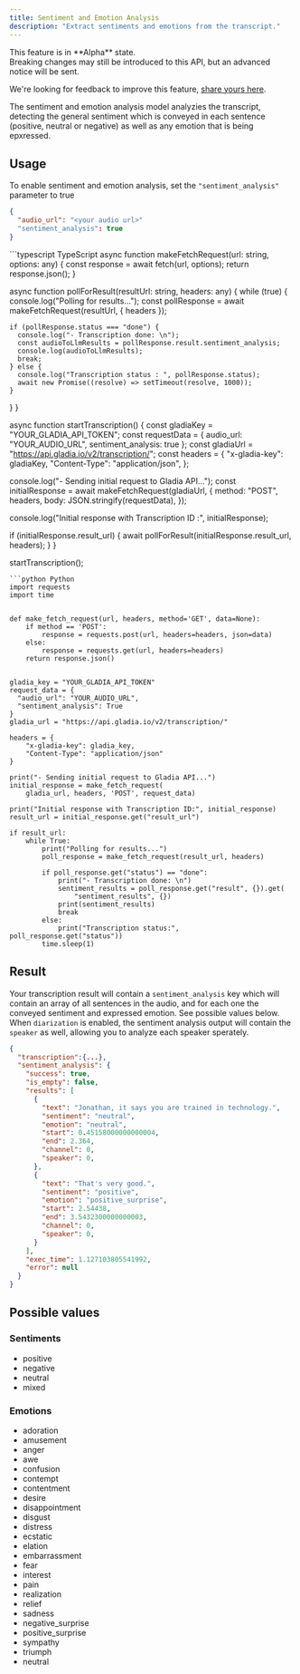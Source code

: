 ```yaml
---
title: Sentiment and Emotion Analysis
description: "Extract sentiments and emotions from the transcript."
---
```


<Note>
This feature is in **Alpha** state.<br/>
Breaking changes may still be introduced to this API, but an advanced notice will be sent. 

We're looking for feedback to improve this feature, [share yours here](https://gladiaio.typeform.com/feedback?typeform-source=app.gladia.io).
</Note>

The sentiment and emotion analysis model analyzies the transcript, detecting the general sentiment which is conveyed in each sentence (positive, neutral or negative) as well as any emotion that is being epxressed.

## Usage
To enable sentiment and emotion analysis, set the `"sentiment_analysis"` parameter to true
```json Request JSON
{
  "audio_url": "<your audio url>"
  "sentiment_analysis": true
}
```

<Accordion icon="code" title="Sample code">
<CodeGroup>
```typescript TypeScript
async function makeFetchRequest(url: string, options: any) {
  const response = await fetch(url, options);
  return response.json();
}

async function pollForResult(resultUrl: string, headers: any) {
  while (true) {
    console.log("Polling for results...");
    const pollResponse = await makeFetchRequest(resultUrl, { headers });

    if (pollResponse.status === "done") {
      console.log("- Transcription done: \n");
      const audioToLlmResults = pollResponse.result.sentiment_analysis;
      console.log(audioToLlmResults);
      break;
    } else {
      console.log("Transcription status : ", pollResponse.status);
      await new Promise((resolve) => setTimeout(resolve, 1000));
    }
  }
}

async function startTranscription() {
  const gladiaKey = "YOUR_GLADIA_API_TOKEN";
  const requestData = {
    audio_url: "YOUR_AUDIO_URL",
    sentiment_analysis: true
  };
  const gladiaUrl = "https://api.gladia.io/v2/transcription/";
  const headers = {
    "x-gladia-key": gladiaKey,
    "Content-Type": "application/json",
  };

  console.log("- Sending initial request to Gladia API...");
  const initialResponse = await makeFetchRequest(gladiaUrl, {
    method: "POST",
    headers,
    body: JSON.stringify(requestData),
  });

  console.log("Initial response with Transcription ID :", initialResponse);

  if (initialResponse.result_url) {
    await pollForResult(initialResponse.result_url, headers);
  }
}

startTranscription();

````
```python Python
import requests
import time


def make_fetch_request(url, headers, method='GET', data=None):
    if method == 'POST':
        response = requests.post(url, headers=headers, json=data)
    else:
        response = requests.get(url, headers=headers)
    return response.json()


gladia_key = "YOUR_GLADIA_API_TOKEN"
request_data = {
  "audio_url": "YOUR_AUDIO_URL",
  "sentiment_analysis": True
}
gladia_url = "https://api.gladia.io/v2/transcription/"

headers = {
    "x-gladia-key": gladia_key,
    "Content-Type": "application/json"
}

print("- Sending initial request to Gladia API...")
initial_response = make_fetch_request(
    gladia_url, headers, 'POST', request_data)

print("Initial response with Transcription ID:", initial_response)
result_url = initial_response.get("result_url")

if result_url:
    while True:
        print("Polling for results...")
        poll_response = make_fetch_request(result_url, headers)

        if poll_response.get("status") == "done":
            print("- Transcription done: \n")
            sentiment_results = poll_response.get("result", {}).get(
                "sentiment_results", {})
            print(sentiment_results)
            break
        else:
            print("Transcription status:", poll_response.get("status"))
        time.sleep(1)
````

</CodeGroup>
</Accordion>

## Result

Your transcription result will contain a `sentiment_analysis` key which will contain an array of all sentences in the audio, and for each one the conveyed sentiment and expressed emotion. See possible values below.
<Tip>
When `diarization` is enabled, the sentiment analysis output will contain the `speaker`  as well, allowing you to analyze each speaker sperately.
</Tip>
```json Result
{
  "transcription":{...},
  "sentiment_analysis": {
    "success": true,
    "is_empty": false,
    "results": [
      {
        "text": "Jonathan, it says you are trained in technology.",
        "sentiment": "neutral",
        "emotion": "neutral",
        "start": 0.45158000000000004,
        "end": 2.364,
        "channel": 0,
        "speaker": 0,
      },
      {
        "text": "That's very good.",
        "sentiment": "positive",
        "emotion": "positive_surprise",
        "start": 2.54438,
        "end": 3.5432300000000003,
        "channel": 0,
        "speaker": 0,
      }
    ],
    "exec_time": 1.127103805541992,
    "error": null
  }
}
```


## Possible values

### Sentiments
  - positive
  - negative
  - neutral
  - mixed

### Emotions
  - adoration
  - amusement
  - anger
  - awe
  - confusion
  - contempt
  - contentment
  - desire
  - disappointment
  - disgust
  - distress
  - ecstatic
  - elation
  - embarrassment
  - fear
  - interest
  - pain
  - realization
  - relief
  - sadness
  - negative_surprise
  - positive_surprise
  - sympathy
  - triumph
  - neutral


